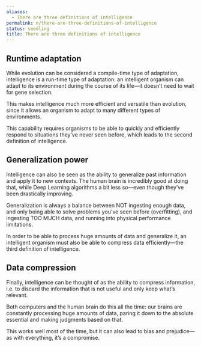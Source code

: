 ```yaml
---
aliases:
  - There are three definitions of intelligence
permalink: n/there-are-three-definitions-of-intelligence
status: seedling
title: There are three definitions of intelligence
---
```

## Runtime adaptation

While evolution can be considered a compile-time type of adaptation, intelligence is a run-time type of adaptation: an intelligent organism can adapt to its environment during the course of its life—it doesn’t need to wait for gene selection.

This makes intelligence much more efficient and versatile than evolution, since it allows an organism to adapt to many different types of environments.

This capability requires organisms to be able to quickly and efficiently respond to situations they’ve never seen before, which leads to the second definition of intelligence.

## Generalization power

Intelligence can also be seen as the ability to generalize past information and apply it to new contexts. The human brain is incredibly good at doing that, while Deep Learning algorithms a bit less so—even though they’ve been drastically improving.

Generalization is always a balance between NOT ingesting enough data, and only being able to solve problems you’ve seen before (overfitting), and ingesting TOO MUCH data, and running into physical performance limitations.

In order to be able to process huge amounts of data and generalize it, an intelligent organism must also be able to compress data efficiently—the third definition of intelligence.

## Data compression

Finally, intelligence can be thought of as the ability to compress information, i.e. to discard the information that is not useful and only keep what’s relevant.

Both computers and the human brain do this all the time: our brains are constantly processing huge amounts of data, paring it down to the absolute essential and making judgments based on that.

This works well most of the time, but it can also lead to bias and prejudice—as with everything, it’s a compromise.
